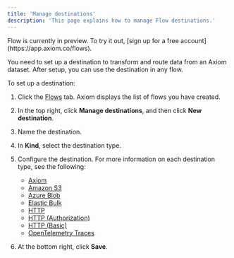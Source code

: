 ```yaml
---
title: 'Manage destinations'
description: 'This page explains how to manage Flow destinations.'
---
```


<Note>
    Flow is currently in preview. To try it out, [sign up for a free account](https://app.axiom.co/flows).
</Note>

You need to set up a destination to transform and route data from an Axiom dataset. After setup, you can use the destination in any flow.

To set up a destination:
1. Click the [Flows](https://app.axiom.co/flows) tab. Axiom displays the list of flows you have created.
2. In the top right, click **Manage destinations**, and then click **New destination**.
3. Name the destination.
4. In **Kind**, select the destination type.
5. Configure the destination. For more information on each destination type, see the following:

    - [Axiom](/process-data/destinations/axiom)
    - [Amazon S3](/process-data/destinations/amazon-s3)
    - [Azure Blob](/process-data/destinations/azure-blob)
    - [Elastic Bulk](/process-data/destinations/elastic-bulk)
    - [HTTP](/process-data/destinations/http#configure-http-destination)
    - [HTTP (Authorization)](/process-data/destinations/http#configure-http-authorization-destination)
    - [HTTP (Basic)](/process-data/destinations/http#configure-http-basic-destination)
    - [OpenTelemetry Traces](/process-data/destinations/opentelemetry#configure-opentelemetry-traces-destination)

6. At the bottom right, click **Save**.
